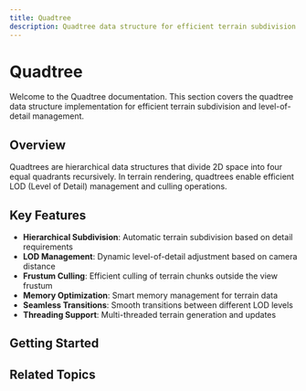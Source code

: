 ```yaml
---
title: Quadtree
description: Quadtree data structure for efficient terrain subdivision and LOD management
---
```


# Quadtree

Welcome to the Quadtree documentation. This section covers the quadtree data structure implementation for efficient terrain subdivision and level-of-detail management.

## Overview

Quadtrees are hierarchical data structures that divide 2D space into four equal quadrants recursively. In terrain rendering, quadtrees enable efficient LOD (Level of Detail) management and culling operations.

## Key Features

- **Hierarchical Subdivision**: Automatic terrain subdivision based on detail requirements
- **LOD Management**: Dynamic level-of-detail adjustment based on camera distance
- **Frustum Culling**: Efficient culling of terrain chunks outside the view frustum
- **Memory Optimization**: Smart memory management for terrain data
- **Seamless Transitions**: Smooth transitions between different LOD levels
- **Threading Support**: Multi-threaded terrain generation and updates

## Getting Started

<Cards>
  <Card title="Quadtree Basics" href="/docs/quadtree/basics" />
  <Card title="LOD Implementation" href="/docs/quadtree/lod" />
  <Card title="Culling Techniques" href="/docs/quadtree/culling" />
  <Card title="Performance Optimization" href="/docs/quadtree/optimization" />
</Cards>

## Related Topics

<Cards>
  <Card title="Textures" href="/docs/textures" />
  <Card title="Scattering" href="/docs/scattering" />
  <Card title="Procedural Generation" href="/docs/procedural-generation" />
</Cards>

